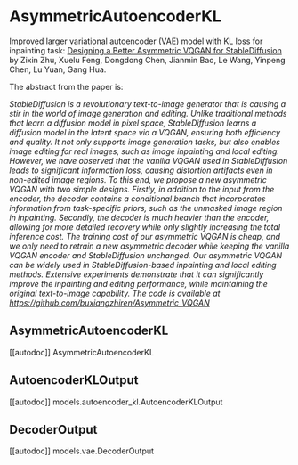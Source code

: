 # AsymmetricAutoencoderKL

Improved larger variational autoencoder (VAE) model with KL loss for inpainting task: [Designing a Better Asymmetric VQGAN for StableDiffusion](https://arxiv.org/abs/2306.04632) by Zixin Zhu, Xuelu Feng, Dongdong Chen, Jianmin Bao, Le Wang, Yinpeng Chen, Lu Yuan, Gang Hua.

The abstract from the paper is:

*StableDiffusion is a revolutionary text-to-image generator that is causing a stir in the world of image generation and editing. Unlike traditional methods that learn a diffusion model in pixel space, StableDiffusion learns a diffusion model in the latent space via a VQGAN, ensuring both efficiency and quality. It not only supports image generation tasks, but also enables image editing for real images, such as image inpainting and local editing. However, we have observed that the vanilla VQGAN used in StableDiffusion leads to significant information loss, causing distortion artifacts even in non-edited image regions. To this end, we propose a new asymmetric VQGAN with two simple designs. Firstly, in addition to the input from the encoder, the decoder contains a conditional branch that incorporates information from task-specific priors, such as the unmasked image region in inpainting. Secondly, the decoder is much heavier than the encoder, allowing for more detailed recovery while only slightly increasing the total inference cost. The training cost of our asymmetric VQGAN is cheap, and we only need to retrain a new asymmetric decoder while keeping the vanilla VQGAN encoder and StableDiffusion unchanged. Our asymmetric VQGAN can be widely used in StableDiffusion-based inpainting and local editing methods. Extensive experiments demonstrate that it can significantly improve the inpainting and editing performance, while maintaining the original text-to-image capability. The code is available at https://github.com/buxiangzhiren/Asymmetric_VQGAN*

## AsymmetricAutoencoderKL

[[autodoc]] AsymmetricAutoencoderKL

## AutoencoderKLOutput

[[autodoc]] models.autoencoder_kl.AutoencoderKLOutput

## DecoderOutput

[[autodoc]] models.vae.DecoderOutput
